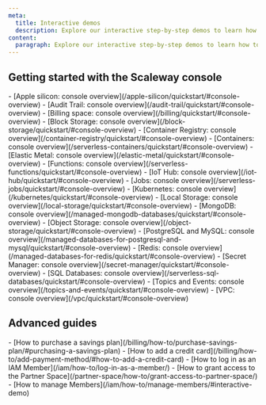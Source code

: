 ```yaml
---
meta:
  title: Interactive demos
  description: Explore our interactive step-by-step demos to learn how to use the Scaleway console and products.
content:
  paragraph: Explore our interactive step-by-step demos to learn how to use the Scaleway console and products.
---
```


<ProductHeader
  productName="Interactive demos"
  productLogo="generic"
  description="Take a tour of the Scaleway console with interactive demos. Our step-by-step previews help you explore the interface and discover our products and features."
/>

## Getting started with the Scaleway console

<Grid>
    <Card
      title="Scaleway console tour"
      url="/account/quickstart/#console-overview"
      label="See demo"
    />
    <Card
      title="Adding a credit card"
      url="/billing/how-to/add-payment-method/#how-to-add-a-credit-card"
      label="See demo"
    />
    <Card
      title="Log in as an IAM Member"
      url="/iam/how-to/log-in-as-a-member/"
      label="See demo"
    />
</Grid>

<Grid>
  <LinksList>
    - [Apple silicon: console overview](/apple-silicon/quickstart/#console-overview)
    - [Audit Trail: console overview](/audit-trail/quickstart/#console-overview)
    - [Billing space: console overview](/billing/quickstart/#console-overview)
    - [Block Storage: console overview](/block-storage/quickstart/#console-overview)
    - [Container Registry: console overview](/container-registry/quickstart/#console-overview)
    - [Containers: console overview](/serverless-containers/quickstart/#console-overview)
    - [Elastic Metal: console overview](/elastic-metal/quickstart/#console-overview)
    - [Functions: console overview](/serverless-functions/quickstart/#console-overview)
    - [IoT Hub: console overview](/iot-hub/quickstart/#console-overview)
    - [Jobs: console overview](/serverless-jobs/quickstart/#console-overview)
    - [Kubernetes: console overview](/kubernetes/quickstart/#console-overview)
    - [Local Storage: console overview](/local-storage/quickstart/#console-overview)
    - [MongoDB: console overview](/managed-mongodb-databases/quickstart/#console-overview)
    - [Object Storage: console overview](/object-storage/quickstart/#console-overview)
    - [PostgreSQL and MySQL: console overview](/managed-databases-for-postgresql-and-mysql/quickstart/#console-overview)
    - [Redis: console overview](/managed-databases-for-redis/quickstart/#console-overview)
    - [Secret Manager: console overview](/secret-manager/quickstart/#console-overview)
    - [SQL Databases: console overview](/serverless-sql-databases/quickstart/#console-overview)
    - [Topics and Events: console overview](/topics-and-events/quickstart/#console-overview)
    - [VPC: console overview](/vpc/quickstart/#console-overview)
  </LinksList>
</Grid>

## Advanced guides

<Grid>
  <LinksList>
    - [How to purchase a savings plan](/billing/how-to/purchase-savings-plan/#purchasing-a-savings-plan)
    - [How to add a credit card](/billing/how-to/add-payment-method/#how-to-add-a-credit-card)
    - [How to log in as an IAM Member](/iam/how-to/log-in-as-a-member/)
    - [How to grant access to the Partner Space](/partner-space/how-to/grant-access-to-partner-space/)
    - [How to manage Members](/iam/how-to/manage-members/#interactive-demo)
  </LinksList>
</Grid>

